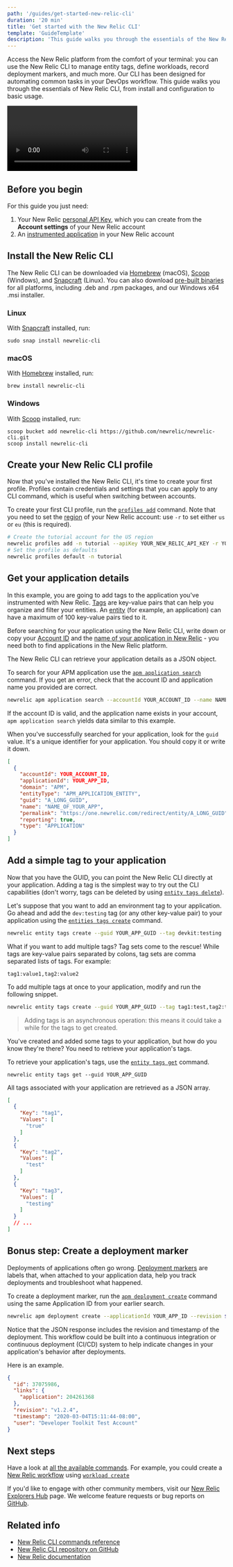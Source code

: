 ```yaml
---
path: '/guides/get-started-new-relic-cli'
duration: '20 min'
title: 'Get started with the New Relic CLI'
template: 'GuideTemplate'
description: 'This guide walks you through the essentials of the New Relic CLI, from install and configuration to basic usage.'
---
```


<Intro>

Access the New Relic platform from the comfort of your terminal: you can use the New Relic CLI to manage entity tags, define workloads, record deployment markers, and much more. Our CLI has been designed for automating common tasks in your DevOps workflow. This guide walks you through the essentials of New Relic CLI, from install and configuration to basic usage.

<Video id="6uw3tu0d23" type="wistia"/>
</Intro>

## Before you begin

For this guide you just need: 

1. Your New Relic [personal API Key](https://docs.newrelic.com/docs/apis/get-started/intro-apis/types-new-relic-api-keys#personal-api-key), which you can create from the **Account settings** of your New Relic account
2. An [instrumented application](/docs/agents/manage-apm-agents/installation/install-agent) in your New Relic account 

<Steps>
<Step>

## Install the New Relic CLI

The New Relic CLI can be downloaded via [Homebrew](https://brew.sh/) (macOS), [Scoop](https://scoop.sh/) (Windows), and [Snapcraft](https://snapcraft.io/) (Linux). You can also download [pre-built binaries](https://github.com/newrelic/newrelic-cli/releases) for all platforms, including .deb and .rpm packages, and our Windows x64 .msi installer.

### Linux

With [Snapcraft](https://snapcraft.io/) installed, run:

`sudo snap install newrelic-cli`

### macOS

With [Homebrew](https://brew.sh/) installed, run:

`brew install newrelic-cli`

### Windows

With [Scoop](https://scoop.sh/) installed, run:

`scoop bucket add newrelic-cli https://github.com/newrelic/newrelic-cli.git`<br />
`scoop install newrelic-cli`

</Step><Step>

## Create your New Relic CLI profile 

Now that you've installed the New Relic CLI, it's time to create your first profile. Profiles contain credentials and settings that you can apply to any CLI command, which is useful when switching between accounts.

To create your first CLI profile, run the [`profiles add`](https://github.com/newrelic/newrelic-cli/blob/master/docs/cli/newrelic_profile_add.md) command. Note that you need to set the [region](https://docs.newrelic.com/docs/using-new-relic/welcome-new-relic/get-started/our-eu-us-region-data-centers) of your New Relic account: use `-r` to set either `us` or `eu` (this is required).

```sh lineNumbers=false
# Create the tutorial account for the US region
newrelic profiles add -n tutorial --apiKey YOUR_NEW_RELIC_API_KEY -r YOUR_REGION
# Set the profile as defaults
newrelic profiles default -n tutorial
```

</Step><Step>

## Get your application details

In this example, you are going to add tags to the application you've instrumented with New Relic. [Tags](https://docs.newrelic.com/docs/new-relic-one/use-new-relic-one/core-concepts/tagging-use-tags-organize-group-what-you-monitor) are key-value pairs that can help you organize and filter your entities. An [entity](https://docs.newrelic.com/docs/new-relic-one/use-new-relic-one/core-concepts/what-entity-new-relic) (for example, an application) can have a maximum of 100 key-value pairs tied to it.

Before searching for your application using the New Relic CLI, write down or copy your [Account ID](https://docs.newrelic.com/docs/accounts/install-new-relic/account-setup/account-id) and the [name of your application in New Relic](https://docs.newrelic.com/docs/agents/manage-apm-agents/app-naming/name-your-application) - you need both to find applications in the New Relic platform.

</Step><Step>

The New Relic CLI can retrieve your application details as a JSON object. 

To search for your APM application use the [`apm application search`](https://github.com/newrelic/newrelic-cli/blob/master/docs/cli/newrelic_apm_application_search.md) command. If you get an error, check that the account ID and application name you provided are correct.

```bash lineNumbers=false
newrelic apm application search --accountId YOUR_ACCOUNT_ID --name NAME_OF_YOUR_APP
```

</Step><Step>

If the account ID is valid, and the application name exists in your account, `apm application search` yields data similar to this example.

When you've successfully searched for your application, look for the `guid` value. It's a unique identifier for your application. You should copy it or write it down.

```json lineNumbers=false
[
  {
    "accountId": YOUR_ACCOUNT_ID,
    "applicationId": YOUR_APP_ID,
    "domain": "APM",
    "entityType": "APM_APPLICATION_ENTITY",
    "guid": "A_LONG_GUID",
    "name": "NAME_OF_YOUR_APP",
    "permalink": "https://one.newrelic.com/redirect/entity/A_LONG_GUID",
    "reporting": true,
    "type": "APPLICATION"
  }
]
```
</Step><Step>

## Add a simple tag to your application

Now that you have the GUID, you can point the New Relic CLI directly at your application. Adding a tag is the simplest way to try out the CLI capabilities (don't worry, tags can be deleted by using [`entity tags delete`](https://github.com/newrelic/newrelic-cli/blob/master/docs/cli/newrelic_entity_tags_delete.md)).

Let's suppose that you want to add an environment tag to your application. Go ahead and add the `dev:testing` tag⁠ (or any other key-value pair) to your application using the [`entities tags create`](https://github.com/newrelic/newrelic-cli/blob/master/docs/cli/newrelic_entity_tags_create.md) command.

```sh lineNumbers=false
newrelic entity tags create --guid YOUR_APP_GUID --tag devkit:testing
```
</Step><Step>

What if you want to add multiple tags? Tag sets come to the rescue! While tags are key-value pairs separated by colons, tag sets are comma separated lists of tags. For example:

`tag1:value1,tag2:value2`

To add multiple tags at once to your application, modify and run the following snippet.

```sh lineNumbers=false
newrelic entity tags create --guid YOUR_APP_GUID --tag tag1:test,tag2:test
```
> Adding tags is an asynchronous operation: this means it could take a while for the tags to get created.

</Step><Step>

You've created and added some tags to your application, but how do you know they're there? You need to retrieve your application's tags.

To retrieve your application's tags, use the [`entity tags get`](https://github.com/newrelic/newrelic-cli/blob/master/docs/cli/newrelic_entity_tags_get.md) command.

`newrelic entity tags get --guid YOUR_APP_GUID`

All tags associated with your application are retrieved as a JSON array.

```json lineNumbers=false
[
  {
    "Key": "tag1",
    "Values": [
      "true"
    ]
  },
  {
    "Key": "tag2",
    "Values": [
      "test"
    ]
  },
  {
    "Key": "tag3",
    "Values": [
      "testing"
    ]
  }
  // ...
]
```
</Step><Step>

## Bonus step: Create a deployment marker

Deployments of applications often go wrong. [Deployment markers](https://docs.newrelic.com/docs/apm/new-relic-apm/maintenance/record-monitor-deployments) are labels that, when attached to your application data, help you track deployments and troubleshoot what happened.

To create a deployment marker, run the [`apm deployment create`](https://github.com/newrelic/newrelic-cli/blob/master/docs/cli/newrelic_apm_deployment_create.md) command using the same Application ID from your earlier search.

```bash lineNumbers=false
newrelic apm deployment create --applicationId YOUR_APP_ID --revision $(git describe --tags --always)
```

</Step><Step>

Notice that the JSON response includes the revision and timestamp of the deployment. This workflow could be built into a continuous integration or continuous deployment (CI/CD) system to help indicate changes in your application's behavior after deployments.

Here is an example.

```json lineNumbers=false
{
  "id": 37075986,
  "links": {
    "application": 204261368
  },
  "revision": "v1.2.4",
  "timestamp": "2020-03-04T15:11:44-08:00",
  "user": "Developer Toolkit Test Account"
}
```
</Step></Steps>

## Next steps

Have a look at [all the available commands](https://github.com/newrelic/newrelic-cli/blob/master/docs/cli/newrelic.md). For example, you could create a [New Relic workflow](https://docs.newrelic.com/docs/new-relic-one/use-new-relic-one/core-concepts/new-relic-one-workloads-isolate-resolve-incidents-faster) using [`workload create`](https://github.com/newrelic/newrelic-cli/blob/master/docs/cli/newrelic_workload_create.md)

If you'd like to engage with other community members, visit our [New Relic Explorers Hub](https://discuss.newrelic.com/c/build-on-new-relic/developer-toolkit) page. We welcome feature requests or bug reports on [GitHub](https://github.com/newrelic/newrelic-cli).

## Related info

- [New Relic CLI commands reference](https://github.com/newrelic/newrelic-cli/blob/master/docs/cli/newrelic.md)
- [New Relic CLI repository on GitHub](https://github.com/newrelic/newrelic-cli)
- [New Relic documentation](https://docs.newrelic.com)